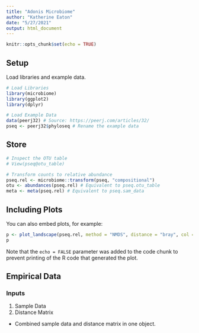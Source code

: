 ---
title: "Adonis Microbiome"
author: "Katherine Eaton"
date: "5/27/2021"
output: html_document
---

```{r setup, include=FALSE}
knitr::opts_chunk$set(echo = TRUE)
```

## Setup

Load libraries and example data.

```{r cars}
# Load Libraries
library(microbiome)
library(ggplot2)
library(dplyr)

# Load Example Data
data(peerj32) # Source: https://peerj.com/articles/32/
pseq <- peerj32$phyloseq # Rename the example data
```

## Store 

```{r}
# Inspect the OTU table
# View(pseq@otu_table)

# Transform counts to relative abundance
pseq.rel <- microbiome::transform(pseq, "compositional")
otu <- abundances(pseq.rel) # Equivalent to pseq.otu_table
meta <- meta(pseq.rel) # Equivalent to pseq.sam_data
```

## Including Plots

You can also embed plots, for example:

```{r pressure, echo=FALSE}
p <- plot_landscape(pseq.rel, method = "NMDS", distance = "bray", col = "group", size = 3)
p
```

Note that the `echo = FALSE` parameter was added to the code chunk to prevent printing of the R code that generated the plot.

## Empirical Data

### Inputs

1. Sample Data 
2. Distance Matrix

- Combined sample data and distance matrix in one object. 



